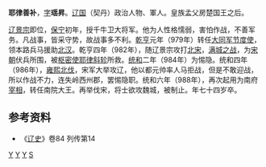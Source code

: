 '''耶律善补'''，[[表字|字]]'''瑶昇'''。[[辽国|辽国]]（契丹）政治人物、軍人。皇族孟父房楚国王之后。

[[辽景宗|辽景宗]]即位，[[保宁|保宁]]初年，授千牛卫大将军。他为人性格懦弱，害怕作战，不善军务。凡战事，皆采守势，故战事多不利。[[乾亨_(辽朝)|乾亨]]元年（979年）转任[[大同军节度使|大同军节度使]]，领本路兵马援助[[北汉|北汉]]。乾亨四年（982年），随辽景宗攻打[[北宋|北宋]]，[[满城之战|满城之战]]，为[[宋朝|宋朝]]伏兵所围，被[[枢密使|枢密使]][[耶律斜轸|耶律斜轸]]所救。[[统和|统和]]二年（984年）为惕隐。统和四年（986年），[[雍熙北伐|雍熙北伐]]，宋军大举攻辽，他以都元帅率人马拒战，但是不敢迎战，所以作战不力，连失岭西州郡，罢惕隐职。统和六年（988年），再次起用为南府[[宰相|宰相]]，转任南院大王。再举伐宋，将士欲攻魏城，被制止。年七十四岁卒。
== 参考资料 ==
*《[[辽史|辽史]]》卷84 列传第14
[[Category:辽朝官员|Y]]
[[Category:辽朝宗室|Y]]
[[Category:辽朝军事人物|Y]]
[[Category:耶律氏|S]]
